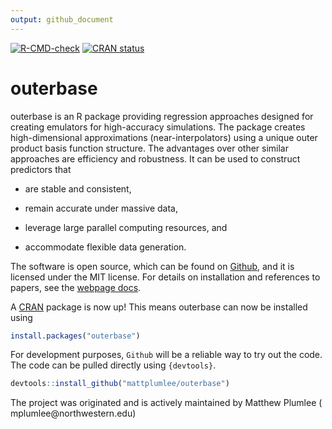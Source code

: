 ```yaml
---
output: github_document
---
```


<!-- badges: start -->
[![R-CMD-check](https://github.com/MattPlumlee/outerbase/workflows/R-CMD-check/badge.svg)](https://github.com/MattPlumlee/outerbase/actions)
[![CRAN status](https://www.r-pkg.org/badges/version/outerbase)](https://CRAN.R-project.org/package=outerbase)
<!-- badges: end -->
  
# outerbase

outerbase is an R package providing regression approaches designed for 
creating emulators for high-accuracy simulations. The package creates 
high-dimensional approximations (near-interpolators) using a unique outer 
product basis function structure. The advantages over other similar approaches 
are efficiency and robustness. It can be used to construct predictors that

- are stable and consistent,

- remain accurate under massive data,

- leverage large parallel computing resources, and

- accommodate flexible data generation.


The software is open source, which can be found on 
[Github](https://github.com/MattPlumlee/outerbase/), and it is licensed under 
the MIT license.  For details on installation and references to papers, 
see the [webpage docs](https://mattplumlee.github.io/outerbase/).


A [CRAN](https://cran.r-project.org/) package is now up! This means outerbase
can now be installed using

```r
install.packages("outerbase")
```

For development purposes, `Github` will be a reliable way to try out
the code.  The code can be pulled directly using `{devtools}`.

::: .outerbase-devel

```r
devtools::install_github("mattplumlee/outerbase")
```

:::

The project was originated and is actively maintained by Matthew Plumlee (
mplumlee@northwestern.edu)
